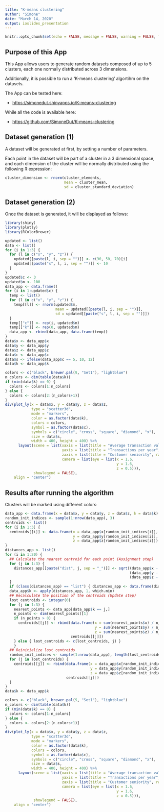 ```yaml
---
title: "K-means clustering"
author: "Simone"
date: "March 14, 2020"
output: ioslides_presentation
---
```


```r
knitr::opts_chunk$set(echo = FALSE, message = FALSE, warning = FALSE, fig.width = 8, fig.height = 5)
```

## Purpose of this App

This App allows users to generate random datasets composed of up to 5 clusters, each one normally distributed across 3 dimensions.  
  
Additionally, it is possible to run a 'K-means clustering' algortihm on the datasets.  
  
The App can be tested here:  
  
- [https://simonedut.shinyapps.io/K-means-clustering](https://simonedut.shinyapps.io/K-means-clustering)
  
While all the code is available here:  
  
- [https://github.com/SimoneDut/K-means-clustering](https://github.com/SimoneDut/K-means-clustering)

## Dataset generation (1)

A dataset will be generated at first, by setting a number of parameters.  
  
Each point in the dataset will be part of a cluster in a 3 dimensional space, and each dimension of the cluster will be normally distributed using the following R expression:

```r
cluster_dimension <- rnorm(cluster_elements,
                           mean = cluster_mean,
                           sd = cluster_standard_deviation)
```

## Dataset generation (2)

Once the dataset is generated, it will be displayed as follows:

```r
library(shiny)
library(plotly)
library(RColorBrewer)

updated <- list()
data <- list()
for (i in 1:3) {
  for (l in c("x", "y", "z")) {
    updated[[paste(l, i, sep = "")]] <- c(30, 50, 70)[i]
    updated[[paste("s", l, i, sep = "")]] <- 10
  }
}
updated$c <- 3
updated$m <- 100
data_app <- data.frame()
for (i in 1:updated$c) {
  temp <- list()
  for (l in c("x", "y", "z")) {
    temp[[l]] <- rnorm(updated$m,
                       mean = updated[[paste(l, i, sep = "")]],
                       sd = updated[[paste("s", l, i, sep = "")]])
  }
  temp[["c"]] <- rep(i, updated$m)
  temp[["k"]] <- rep(0, updated$m)
  data_app <- rbind(data_app, data.frame(temp))
}
data$x <- data_app$x
data$y <- data_app$y
data$z <- data_app$z
data$c <- data_app$c
data$s <- ifelse(data_app$c == 5, 10, 12)
data$k <- data_app$k
```

```r
colors <- c("black", brewer.pal(9, "Set1"), "lightblue")
n_colors <- dim(table(data$k))
if (min(data$k) == 0) {
  colors <- colors[1:n_colors]
} else {
  colors <- colors[2:(n_colors+1)]
}
div(plot_ly(x = data$x, y = data$y, z = data$z,
            type = "scatter3d",
            mode = "markers",
            color = as.factor(data$k),
            colors = colors,
            symbol = as.factor(data$c),
            symbols = c("circle", "cross", "square", "diamond", "x"),
            size = data$s,
            width = 400, height = 400) %>%
      layout(scene = list(xaxis = list(title = "Average transaction value", range = c(0, 100)),
                          yaxis = list(title = "Transactions per year", range = c(0, 100)),
                          zaxis = list(title = "Customer seniority", range = c(0, 100)),
                          camera = list(eye = list(x = 1.6,
                                                   y = 1.6,
                                                   z = 0.5))),
             showlegend = FALSE),
    align = "center")
```

## Results after running the algorithm

Clusters will be marked using different colors:

```r
data_app <- data.frame(x = data$x, y = data$y, z = data$z, k = data$k)
random_init_indices <- sample(1:nrow(data_app), 3)
centroids <- list()
for (i in 1:3) {
  centroids[[i]] <- data.frame(x = data_app$x[random_init_indices[i]],
                               y = data_app$y[random_init_indices[i]],
                               z = data_app$z[random_init_indices[i]])
}
distances_app <- list()
for (i in 1:20) {
  ## Calculate the nearest centroid for each point (Assignment step)
  for (j in 1:3) {
    distances_app[[paste("dist", j, sep = "_")]] <- sqrt((data_app$x - centroids[[j]]$x[1])^2 +
                                                         (data_app$y - centroids[[j]]$y[1])^2 +
                                                         (data_app$z - centroids[[j]]$z[1])^2)
  }
  if (class(distances_app) == "list") { distances_app <- data.frame(distances_app) }
  data_app$k <- apply(distances_app, 1, which.min)
  ## Recalculate the position of the centroids (Update step)
  lost_centroids <- integer(0)
  for (j in 1:3) {
    nearest_points <- data_app[data_app$k == j,]
    n_points <- dim(nearest_points)[1]
    if (n_points > 0) {
      centroids[[j]] <- rbind(data.frame(x = sum(nearest_points$x) / n_points,
                                         y = sum(nearest_points$y) / n_points,
                                         z = sum(nearest_points$z) / n_points),
                              centroids[[j]])
    } else { lost_centroids <- c(lost_centroids, j) }
    }
  ## Reinitialize lost centroids
  random_init_indices <- sample(1:nrow(data_app), length(lost_centroids))
  for (j in lost_centroids) {
    centroids[[j]] <- rbind(data.frame(x = data_app$x[random_init_indices[j]],
                                       y = data_app$y[random_init_indices[j]],
                                       z = data_app$z[random_init_indices[j]]),
                            centroids[[j]])
  }
}
data$k <- data_app$k
```

```r
colors <- c("black", brewer.pal(9, "Set1"), "lightblue")
n_colors <- dim(table(data$k))
if (min(data$k) == 0) {
  colors <- colors[1:n_colors]
} else {
  colors <- colors[2:(n_colors+1)]
}
div(plot_ly(x = data$x, y = data$y, z = data$z,
            type = "scatter3d",
            mode = "markers",
            color = as.factor(data$k),
            colors = colors,
            symbol = as.factor(data$c),
            symbols = c("circle", "cross", "square", "diamond", "x"),
            size = data$s,
            width = 400, height = 400) %>%
      layout(scene = list(xaxis = list(title = "Average transaction value", range = c(0, 100)),
                          yaxis = list(title = "Transactions per year", range = c(0, 100)),
                          zaxis = list(title = "Customer seniority", range = c(0, 100)),
                          camera = list(eye = list(x = 1.6,
                                                   y = 1.6,
                                                   z = 0.5))),
             showlegend = FALSE),
    align = "center")
```
